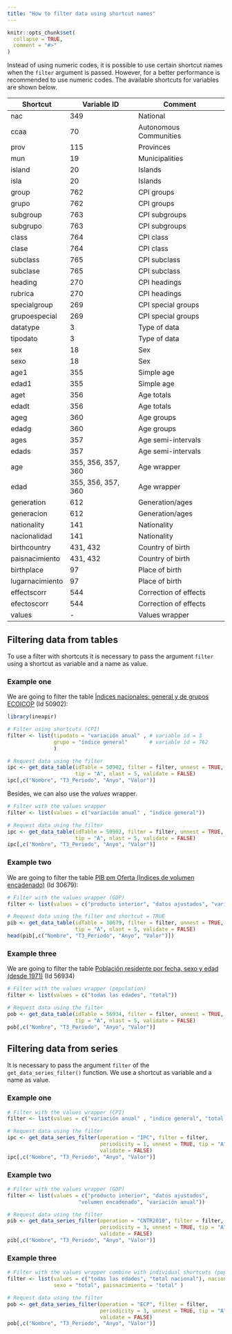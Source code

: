 ```yaml
---
title: "How to filter data using shortcut names"
---
```


```r
knitr::opts_chunk$set(
  collapse = TRUE,
  comment = "#>"
)
```

Instead of using numeric codes, it is possible to use certain shortcut names
when the `filter` argument is passed. However, for a better performance is
recommended to use numeric codes. The available shortcuts for variables are
shown below.

|Shortcut | Variable ID | Comment|
|---------|----|--------|
|nac             | 349 | National|
|ccaa            | 70  | Autonomous Communities |
|prov            | 115 | Provinces |
|mun             | 19  | Municipalities |
|island          | 20  | Islands |
|isla            | 20  | Islands |
|group           | 762 | CPI groups |
|grupo           | 762 | CPI groups |
|subgroup        | 763 | CPI subgroups |
|subgrupo        | 763 | CPI subgroups |
|class           | 764 | CPI class |
|clase           | 764 | CPI class |
|subclass        | 765 | CPI subclass |
|subclase        | 765 | CPI subclass |
|heading         | 270 | CPI headings |
|rubrica         | 270 | CPI headings |
|specialgroup    | 269 | CPI special groups |
|grupoespecial   | 269 | CPI special groups |
|datatype        | 3   | Type of data |
|tipodato        | 3   | Type of data |
|sex             | 18  | Sex |
|sexo            | 18  | Sex |
|age1            | 355 | Simple age |
|edad1           | 355 | Simple age |
|aget            | 356 | Age totals |
|edadt           | 356 | Age totals |
|ageg            | 360 | Age groups |
|edadg           | 360 | Age groups |
|ages            | 357 | Age semi-intervals |
|edads           | 357 | Age semi-intervals |
|age             |355, 356, 357, 360 | Age wrapper |
|edad            |355, 356, 357, 360 | Age wrapper |
|generation      | 612 | Generation/ages |
|generacion      | 612 | Generation/ages |
|nationality     | 141 | Nationality |
|nacionalidad    | 141 | Nationality |
|birthcountry    | 431, 432 | Country of birth |
|paisnacimiento  | 431, 432 | Country of birth |
|birthplace      | 97  | Place of birth |
|lugarnacimiento | 97  | Place of birth |
|effectscorr     | 544 | Correction of effects |
|efectoscorr     | 544 | Correction of effects |
|values          | -    | Values wrapper |

## Filtering data from tables

To use a filter with shortcuts it is necessary to pass the argument
`filter` using a shortcut as variable and a name as value.

### Example one
We are going to filter the table [Índices nacionales: general y de grupos ECOICOP](https://www.ine.es/jaxiT3/Tabla.htm?t=50902) (Id 50902):

```r
library(ineapir)

# Filter using shortcuts (CPI)
filter <- list(tipodato = "variación anual" , # variable id = 3
               grupo = "índice general"       # variable id = 762
               )

# Request data using the filter
ipc <- get_data_table(idTable = 50902, filter = filter, unnest = TRUE,
                      tip = "A", nlast = 5, validate = FALSE)
ipc[,c("Nombre", "T3_Periodo", "Anyo", "Valor")]
```

Besides, we can also use the *values* wrapper.

```r
# Filter with the values wrapper
filter <- list(values = c("variación anual" , "índice general"))

# Request data using the filter
ipc <- get_data_table(idTable = 50902, filter = filter, unnest = TRUE,
                      tip = "A", nlast = 5, validate = FALSE)
ipc[,c("Nombre", "T3_Periodo", "Anyo", "Valor")]
```

### Example two
We are going to filter the table [PIB pm Oferta (Indices de volumen encadenado)](https://www.ine.es/jaxiT3/Tabla.htm?t=30679) (Id 30679):

```r
# Filter with the values wrapper (GDP)
filter <- list(values = c("producto interior", "datos ajustados", "variación anual"))

# Request data using the filter and shortcut = TRUE
pib <- get_data_table(idTable = 30679, filter = filter, unnest = TRUE,
                      tip = "A", nlast = 5, validate = FALSE)
head(pib[,c("Nombre", "T3_Periodo", "Anyo", "Valor")])
```

### Example three
We are going to filter the table [Población residente por fecha, sexo y edad (desde 1971)](https://www.ine.es/jaxiT3/Tabla.htm?t=56934) (Id 56934)

```r
# Filter with the values wrapper (population)
filter <- list(values = c("todas las edades", "total"))

# Request data using the filter
pob <- get_data_table(idTable = 56934, filter = filter, unnest = TRUE, 
                      tip = "A", nlast = 5, validate = FALSE)
pob[,c("Nombre", "T3_Periodo", "Anyo", "Valor")]
```

## Filtering data from series
It is necessary to pass the argument `filter` of the 
`get_data_series_filter()` function. We use a shortcut as variable 
and a name as value.

### Example one

```r
# Filter with the values wrapper (CPI)
filter <- list(values = c("variación anual" , "índice general", "total nacional"))

# Request data using the filter
ipc <- get_data_series_filter(operation = "IPC", filter = filter,
                              periodicity = 1, unnest = TRUE, tip = "A",
                              validate = FALSE)
ipc[,c("Nombre", "T3_Periodo", "Anyo", "Valor")]
```

### Example two

```r
# Filter with the values wrapper (GDP)
filter <- list(values = c("producto interior", "datos ajustados",
                       "volumen encadenado", "variación anual"))

# Request data using the filter
pib <- get_data_series_filter(operation = "CNTR2010", filter = filter,
                              periodicity = 3, unnest = TRUE, tip = "A",
                              validate = FALSE)
pib[,c("Nombre", "T3_Periodo", "Anyo", "Valor")]
```


### Example three

```r
# Filter with the values wrapper combine with individual shortcuts (population)
filter <- list(values = c("todas las edades", "total nacional"), nacionalidad = "total",
               sexo = "total", paisnacimiento = "total" )

# Request data using the filter
pob <- get_data_series_filter(operation = "ECP", filter = filter,
                              periodicity = 3, unnest = TRUE, tip = "A",
                              validate = FALSE)
pob[,c("Nombre", "T3_Periodo", "Anyo", "Valor")]
```
